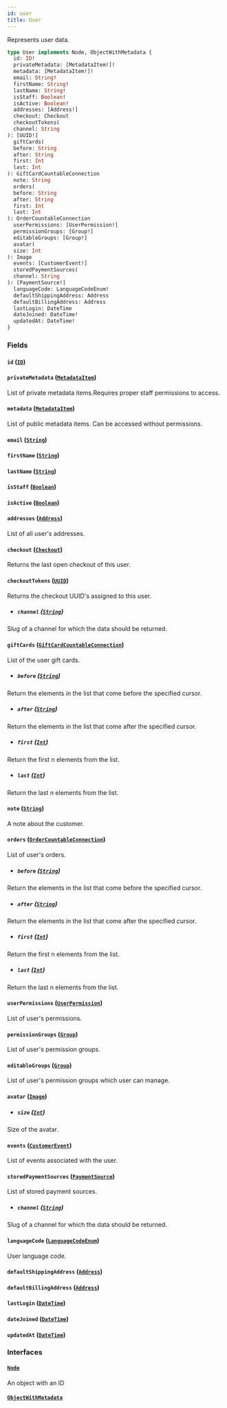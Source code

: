 ```yaml
---
id: user
title: User
---
```



Represents user data.

```graphql
type User implements Node, ObjectWithMetadata {
  id: ID!
  privateMetadata: [MetadataItem!]!
  metadata: [MetadataItem!]!
  email: String!
  firstName: String!
  lastName: String!
  isStaff: Boolean!
  isActive: Boolean!
  addresses: [Address!]
  checkout: Checkout
  checkoutTokens(
  channel: String
): [UUID!]
  giftCards(
  before: String
  after: String
  first: Int
  last: Int
): GiftCardCountableConnection
  note: String
  orders(
  before: String
  after: String
  first: Int
  last: Int
): OrderCountableConnection
  userPermissions: [UserPermission!]
  permissionGroups: [Group!]
  editableGroups: [Group!]
  avatar(
  size: Int
): Image
  events: [CustomerEvent!]
  storedPaymentSources(
  channel: String
): [PaymentSource!]
  languageCode: LanguageCodeEnum!
  defaultShippingAddress: Address
  defaultBillingAddress: Address
  lastLogin: DateTime
  dateJoined: DateTime!
  updatedAt: DateTime!
}
```


### Fields

#### `id` ([`ID`](../../../developer/api-reference/scalars/id))




#### `privateMetadata` ([`MetadataItem`](../../../developer/api-reference/objects/metadata-item))

List of private metadata items.Requires proper staff permissions to access.


#### `metadata` ([`MetadataItem`](../../../developer/api-reference/objects/metadata-item))

List of public metadata items. Can be accessed without permissions.


#### `email` ([`String`](../../../developer/api-reference/scalars/string))




#### `firstName` ([`String`](../../../developer/api-reference/scalars/string))




#### `lastName` ([`String`](../../../developer/api-reference/scalars/string))




#### `isStaff` ([`Boolean`](../../../developer/api-reference/scalars/boolean))




#### `isActive` ([`Boolean`](../../../developer/api-reference/scalars/boolean))




#### `addresses` ([`Address`](../../../developer/api-reference/objects/address))

List of all user's addresses.


#### `checkout` ([`Checkout`](../../../developer/api-reference/objects/checkout))

Returns the last open checkout of this user.


#### `checkoutTokens` ([`UUID`](../../../developer/api-reference/scalars/uuid))

Returns the checkout UUID's assigned to this user.
- ##### `channel` ([`String`](../../../developer/api-reference/scalars/string))

Slug of a channel for which the data should be returned.


#### `giftCards` ([`GiftCardCountableConnection`](../../../developer/api-reference/objects/gift-card-countable-connection))

List of the user gift cards.
- ##### `before` ([`String`](../../../developer/api-reference/scalars/string))

Return the elements in the list that come before the specified cursor.


- ##### `after` ([`String`](../../../developer/api-reference/scalars/string))

Return the elements in the list that come after the specified cursor.


- ##### `first` ([`Int`](../../../developer/api-reference/scalars/int))

Return the first n elements from the list.


- ##### `last` ([`Int`](../../../developer/api-reference/scalars/int))

Return the last n elements from the list.


#### `note` ([`String`](../../../developer/api-reference/scalars/string))

A note about the customer.


#### `orders` ([`OrderCountableConnection`](../../../developer/api-reference/objects/order-countable-connection))

List of user's orders.
- ##### `before` ([`String`](../../../developer/api-reference/scalars/string))

Return the elements in the list that come before the specified cursor.


- ##### `after` ([`String`](../../../developer/api-reference/scalars/string))

Return the elements in the list that come after the specified cursor.


- ##### `first` ([`Int`](../../../developer/api-reference/scalars/int))

Return the first n elements from the list.


- ##### `last` ([`Int`](../../../developer/api-reference/scalars/int))

Return the last n elements from the list.


#### `userPermissions` ([`UserPermission`](../../../developer/api-reference/objects/user-permission))

List of user's permissions.


#### `permissionGroups` ([`Group`](../../../developer/api-reference/objects/group))

List of user's permission groups.


#### `editableGroups` ([`Group`](../../../developer/api-reference/objects/group))

List of user's permission groups which user can manage.


#### `avatar` ([`Image`](../../../developer/api-reference/objects/image))


- ##### `size` ([`Int`](../../../developer/api-reference/scalars/int))

Size of the avatar.


#### `events` ([`CustomerEvent`](../../../developer/api-reference/objects/customer-event))

List of events associated with the user.


#### `storedPaymentSources` ([`PaymentSource`](../../../developer/api-reference/objects/payment-source))

List of stored payment sources.
- ##### `channel` ([`String`](../../../developer/api-reference/scalars/string))

Slug of a channel for which the data should be returned.


#### `languageCode` ([`LanguageCodeEnum`](../../../developer/api-reference/enums/language-code-enum))

User language code.


#### `defaultShippingAddress` ([`Address`](../../../developer/api-reference/objects/address))




#### `defaultBillingAddress` ([`Address`](../../../developer/api-reference/objects/address))




#### `lastLogin` ([`DateTime`](../../../developer/api-reference/scalars/date-time))




#### `dateJoined` ([`DateTime`](../../../developer/api-reference/scalars/date-time))




#### `updatedAt` ([`DateTime`](../../../developer/api-reference/scalars/date-time))




### Interfaces

#### [`Node`](../../../developer/api-reference/interfaces/node) 

An object with an ID


#### [`ObjectWithMetadata`](../../../developer/api-reference/interfaces/object-with-metadata) 






